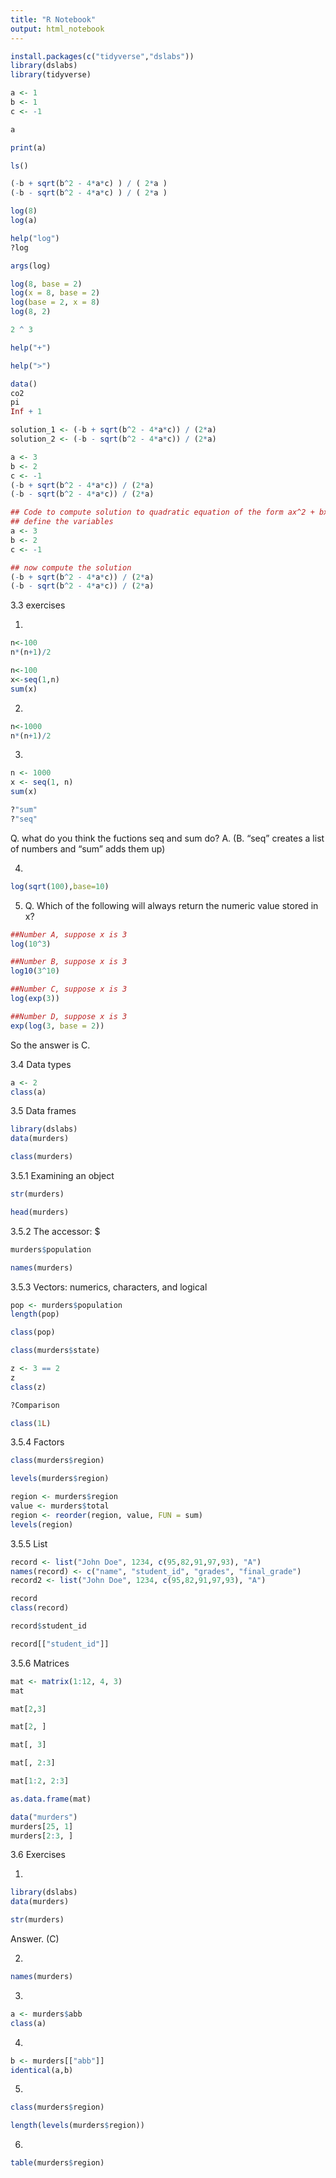 ```yaml
---
title: "R Notebook"
output: html_notebook
---
```

```r
install.packages(c("tidyverse","dslabs"))
library(dslabs)
library(tidyverse)
```


```r
a <- 1
b <- 1
c <- -1
```

```r
a
```
```r
print(a)
```
```r
ls()
```

```r
(-b + sqrt(b^2 - 4*a*c) ) / ( 2*a )
(-b - sqrt(b^2 - 4*a*c) ) / ( 2*a )
```
```r
log(8)
log(a)
```
```r
help("log")
?log
```

```r
args(log)
```
```r
log(8, base = 2)
log(x = 8, base = 2)
log(base = 2, x = 8)
log(8, 2)
```
```r
2 ^ 3
```
```r
help("+") 
```

```r
help(">")
```

```r
data()
co2
pi
Inf + 1
```

```r
solution_1 <- (-b + sqrt(b^2 - 4*a*c)) / (2*a)
solution_2 <- (-b - sqrt(b^2 - 4*a*c)) / (2*a)
```

```r
a <- 3
b <- 2
c <- -1
(-b + sqrt(b^2 - 4*a*c)) / (2*a)
(-b - sqrt(b^2 - 4*a*c)) / (2*a)
```

```r
## Code to compute solution to quadratic equation of the form ax^2 + bx + c
## define the variables
a <- 3 
b <- 2
c <- -1

## now compute the solution
(-b + sqrt(b^2 - 4*a*c)) / (2*a)
(-b - sqrt(b^2 - 4*a*c)) / (2*a)
```

3.3 exercises

1.
```r
n<-100
n*(n+1)/2
```

```r
n<-100
x<-seq(1,n)
sum(x)
```

2.
```r
n<-1000
n*(n+1)/2
```
3.
```r
n <- 1000
x <- seq(1, n)
sum(x)
```

```r
?"sum"
?"seq"
```

Q. what do you think the fuctions seq and sum do?
A. (B. "seq" creates a list of numbers and "sum" adds them up)

4.
```r
log(sqrt(100),base=10)
```

5.
Q. Which of the following will always return the numeric value stored in x?


```r
##Number A, suppose x is 3
log(10^3)
```

```r
##Number B, suppose x is 3
log10(3^10)
```
```r
##Number C, suppose x is 3
log(exp(3))
```
```r
##Number D, suppose x is 3
exp(log(3, base = 2))
```
So the answer is C.

3.4 Data types

```r
a <- 2
class(a)
```

3.5 Data frames


```r
library(dslabs)
data(murders)
```

```r
class(murders)
```

3.5.1 Examining an object

```r
str(murders)
```

```r
head(murders)
```

3.5.2 The accessor: $

```r
murders$population
```

```r
names(murders)
```

3.5.3 Vectors: numerics, characters, and logical

```r
pop <- murders$population
length(pop)
```

```r
class(pop)
```

```r
class(murders$state)
```

```r
z <- 3 == 2
z
class(z)
```
```r
?Comparison
```

```r
class(1L)
```

3.5.4 Factors
```r
class(murders$region)
```

```r
levels(murders$region)
```

```r
region <- murders$region
value <- murders$total
region <- reorder(region, value, FUN = sum)
levels(region)
```

3.5.5 List

```r
record <- list("John Doe", 1234, c(95,82,91,97,93), "A")
names(record) <- c("name", "student_id", "grades", "final_grade")
record2 <- list("John Doe", 1234, c(95,82,91,97,93), "A")
```

```r
record
class(record)
```

```r
record$student_id
```
```r
record[["student_id"]]
```

3.5.6 Matrices

```r
mat <- matrix(1:12, 4, 3)
mat
```

```r
mat[2,3]
```

```r
mat[2, ]
```
```r
mat[, 3]
```

```r
mat[, 2:3]
```

```r
mat[1:2, 2:3]
```

```r
as.data.frame(mat)
```

```r
data("murders")
murders[25, 1]
murders[2:3, ]

```

3.6 Exercises

1.
```r
library(dslabs)
data(murders)

str(murders)
```
Answer. (C)

2.
```r
names(murders)
```

3.
```r
a <- murders$abb
class(a)
```
4.
```r
b <- murders[["abb"]]
identical(a,b)
```
5.
```r
class(murders$region)
```

```r
length(levels(murders$region))
```

6.
```r
table(murders$region)
```


